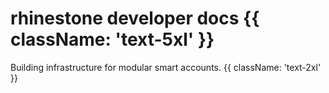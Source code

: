 # rhinestone developer docs {{ className: 'text-5xl' }}

Building infrastructure for modular smart accounts. {{ className: 'text-2xl' }}
